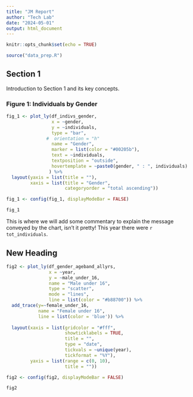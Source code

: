 ```yaml
---
title: "JM Report"
author: "Tech Lab"
date: "2024-05-01"
output: html_document
---
```


```r
knitr::opts_chunk$set(echo = TRUE)

source("data_prep.R")

```

## Section 1

Introduction to Section 1 and its key concepts. 

### Figure 1: Individuals by Gender

```r


fig_1 <- plot_ly(df_indivs_gender,
                 x = ~gender,
                 y = ~individuals,
                 type = "bar",
               #  orientation = "h"
                 name = "Gender",
                 marker = list(color = "#00205b"),
                 text = ~individuals,
                 textposition = "outside",
                 hovertemplate = ~paste0(gender, " : ", individuals)
                ) %>% 
  layout(yaxis = list(title = ""),
         xaxis = list(title = "Gender",
                      categoryorder = "total ascending"))

fig_1 <- config(fig_1, displayModeBar = FALSE)

fig_1

```

This is where we will add some commentary to explain the message conveyed by the chart, isn't it pretty!  This year there were `r tot_individuals`. 

## New Heading


```r
fig2 <- plot_ly(df_gender_ageband_allyrs,
                x = ~year,
                y = ~male_under_16,
                name = "Male under 16",
                type = "scatter",
                mode = "lines",
                line = list(color = "#b88700")) %>%
  add_trace(y=~female_under_16,
            name = "Female under 16",
            line = list(color = 'blue')) %>% 
 
  layout(xaxis = list(gridcolor = "#fff",
                      showticklabels = TRUE,
                      title = "",
                      type = "date",
                      tickvals = ~unique(year),
                      tickformat = "%Y"),
         yaxis = list(range = c(0, 10),
                      title = ""))

fig2 <- config(fig2, displayModeBar = FALSE)

fig2
  
```

